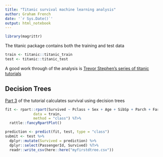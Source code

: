 ```yaml
---
title: "Titanic survival machine learning analysis"
author: Graham French
date: '`r Sys.Date()`'
output: html_notebook
---
```


```r
library(magrittr)
```

The titanic package contains both the training and test data

```r
train <- titanic::titanic_train
test <- titanic::titanic_test
```

A good work through of the analysis is [Trevor Stephen's series of titanic tutorials](http://trevorstephens.com/kaggle-titanic-tutorial/getting-started-with-r/)

## Decision Trees

[Part 3](http://trevorstephens.com/kaggle-titanic-tutorial/r-part-3-decision-trees/) of the tutorial calculates survival using decision trees

```r
fit <- rpart::rpart(Survived ~ Pclass + Sex + Age + SibSp + Parch + Fare + Embarked,
             data = train,
             method = "class") %T>% 
  rattle::fancyRpartPlot()
```

```r
prediction <- predict(fit, test, type = "class")
submit <- test %>%
  dplyr::mutate(Survived = prediction) %>% 
  dplyr::select(PassengerId, Survived) %T>% 
  readr::write_csv(here::here("myfirstdtree.csv"))
```

